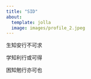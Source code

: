 ```yaml
---
title: "SID"
about:
  template: jolla
  image: images/profile_2.jpeg
---
```


[生知安行]{.fs-3}[不可求]{.fs-3}

[学知利行]{.fs-3}[或可得]{.fs-3}

[困知勉行]{.fs-3 .text-success .fw-bold .text-decoration-underline}[亦可也]{.fs-3}

